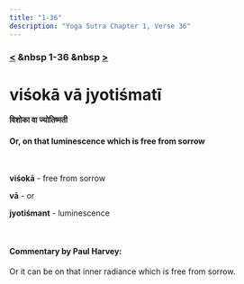 ```yaml
---
title: "1-36"
description: "Yoga Sutra Chapter 1, Verse 36"
---
```


### [<](/Chapter-1/1-35) &nbsp 1-36 &nbsp [>](/Chapter-1/1-37/)

# viśokā vā jyotiśmatī

#### विशोका वा ज्योतिष्मती

#### Or, on that luminescence which is free from sorrow

<br />

**viśokā** - free from sorrow <br />

**vā** - or <br />

**jyotiśmant** - luminescence <br />

<br />

#### Commentary by Paul Harvey:

Or it can be on that inner radiance which is free from sorrow.

<br />
